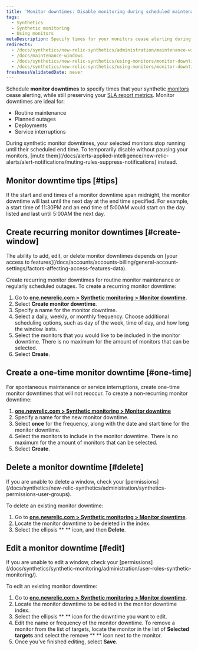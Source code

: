 ```yaml
---
title: 'Monitor downtimes: Disable monitoring during scheduled maintenance times'
tags:
  - Synthetics
  - Synthetic monitoring
  - Using monitors
metaDescription: Specify times for your monitors cease alerting during deployments and maintenance windows.
redirects:
  - /docs/synthetics/new-relic-synthetics/administration/maintenance-windows
  - /docs/maintenance-windows
  - /docs/synthetics/new-relic-synthetics/using-monitors/monitor-downtime-disable-monitoring-during-scheduled-maintenance-times
  - /docs/synthetics/new-relic-synthetics/using-monitors/monitor-downtimes-disable-monitoring-during-scheduled-maintenance-times
freshnessValidatedDate: never
---
```


Schedule <DNT>**monitor downtimes**</DNT> to specify times that your synthetic [monitors](/docs/synthetics/new-relic-synthetics/using-monitors/add-edit-monitors#types-monitors) cease alerting, while still preserving your [SLA report metrics](/docs/synthetics/new-relic-synthetics/pages/synthetics-sla-report-aggregate-monitor-metrics). Monitor downtimes are ideal for:

* Routine maintenance
* Planned outages
* Deployments
* Service interruptions

<Callout variant="important">
  During synthetic monitor downtimes, your selected monitors stop running until their scheduled end time. To temporarily disable <InlinePopover type="alerts" /> without pausing your monitors, [mute them](/docs/alerts-applied-intelligence/new-relic-alerts/alert-notifications/muting-rules-suppress-notifications) instead.
</Callout>

## Monitor downtime tips [#tips]

If the start and end times of a monitor downtime span midnight, the monitor downtime will last until the next day at the end time specified. For example, a start time of 11:30PM and an end time of 5:00AM would start on the day listed and last until 5:00AM the next day.

## Create recurring monitor downtimes [#create-window]

<Callout variant="tip">
  The ability to add, edit, or delete monitor downtimes depends on [your access to features](/docs/accounts/accounts-billing/general-account-settings/factors-affecting-access-features-data).
</Callout>

Create recurring monitor downtimes for routine monitor maintenance or regularly scheduled outages. To create a recurring monitor downtime:

1. Go to <DNT>**[one.newrelic.com > Synthetic monitoring > Monitor downtime](https://one.newrelic.com/synthetics-nerdlets/monitor-downtime-list)**</DNT>.
2. Select <DNT>**<Icon name="fe-plus-circle"/>
   Create monitor downtime**</DNT>.
3. Specify a name for the monitor downtime.
4. Select a daily, weekly, or monthly frequency. Choose additional scheduling options, such as day of the week, time of day, and how long the window lasts. 
5. Select the monitors that you would like to be included in the monitor downtime. There is no maximum for the amount of monitors that can be selected.
6. Select <DNT>**Create**</DNT>.

## Create a one-time monitor downtime [#one-time]

For spontaneous maintenance or service interruptions, create one-time monitor downtimes that will not reoccur. To create a non-recurring monitor downtime:

1. <DNT>**[one.newrelic.com > Synthetic monitoring > Monitor downtime](https://one.newrelic.com/synthetics-nerdlets/monitor-downtime-list)**</DNT>
2. Specify a name for the new monitor downtime.
3. Select <DNT>**once**</DNT> for the frequency, along with the date and start time for the monitor downtime.
4. Select the monitors to include in the monitor downtime. There is no maximum for the amount of monitors that can be selected.
5. Select <DNT>**Create**</DNT>.

## Delete a monitor downtime [#delete]

<Callout variant="tip">
  If you are unable to delete a window, check your [permissions](/docs/synthetics/new-relic-synthetics/administration/synthetics-permissions-user-groups).
</Callout>

To delete an existing monitor downtime:

1. Go to <DNT>**[one.newrelic.com > Synthetic monitoring > Monitor downtime](https://one.newrelic.com/synthetics-nerdlets/monitor-downtime-list)**</DNT>.
2. Locate the monitor downtime to be deleted in the index.
3. Select the ellipsis <DNT>**<Icon name="fe-more-horizontal"/>
   **</DNT> icon, and then <DNT>**Delete**</DNT>.

## Edit a monitor downtime [#edit]

<Callout variant="tip">
  If you are unable to edit a window, check your [permissions](/docs/synthetics/synthetic-monitoring/administration/user-roles-synthetic-monitoring/).
</Callout>

To edit an existing monitor downtime:

1. Go to <DNT>**[one.newrelic.com > Synthetic monitoring > Monitor downtime](https://one.newrelic.com/synthetics-nerdlets/monitor-downtime-list)**</DNT>.
2. Locate the monitor downtime to be edited in the monitor downtime index.
3. Select the ellipsis <DNT>**<Icon name="fe-more-horizontal"/>
   **</DNT> icon for the downtime you want to edit.
4. Edit the name or frequency of the monitor downtime. To remove a monitor from the list of targets, locate the monitor in the list of <DNT>**Selected targets**</DNT> and select the remove <DNT>**<Icon name="fe-x-circle"/>
   **</DNT> icon next to the monitor.
5. Once you've finished editing, select <DNT>**Save**</DNT>.
